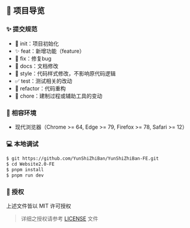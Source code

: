 ## 🔖 项目导览

### ✨ 提交规范

- 🎉 init：项目初始化
- ✨ feat：新增功能（feature）
- 🐞 fix：修复bug
- 📃 docs：文档修改
- 🌈 style：代码样式修改，不影响原代码逻辑
- ✅ test：测试相关的改动
- 🔨 refactor：代码重构
- 🔧 chore：建制过程或辅助工具的变动

### 🎯 相容环境

- 现代浏览器（Chrome >= 64, Edge >= 79, Firefox >= 78, Safari >= 12）

### 💻 本地调试

```bash
$ git https://github.com/YunShiZhiBan/YunShiZhiBan-FE.git
$ cd Website2.0-FE
$ pnpm install
$ pnpm run dev
```

### 📝 授权

上述文件皆以 MIT 许可授权

> 详细之授权请参考 [LICENSE](https://github.com/YunShiZhiBan/YunShiZhiBan-FE/blob/main/LICENSE) 文件
